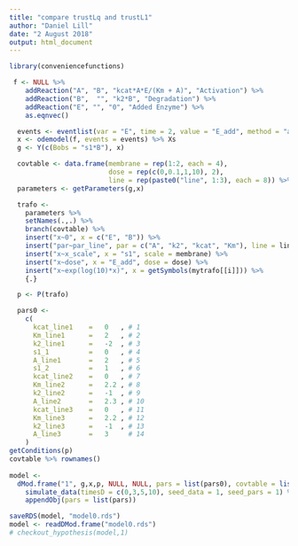 ---
title: "compare trustLq and trustL1"
author: "Daniel Lill"
date: "2 August 2018"
output: html_document
---

```{r setup, include=FALSE}
library(conveniencefunctions)
```

```{r model}
 f <- NULL %>%
    addReaction("A", "B", "kcat*A*E/(Km + A)", "Activation") %>%
    addReaction("B",  "", "k2*B", "Degradation") %>%
    addReaction("E", "", "0", "Added Enzyme") %>%
    as.eqnvec()

  events <- eventlist(var = "E", time = 2, value = "E_add", method = "add")
  x <- odemodel(f, events = events) %>% Xs
  g <- Y(c(Bobs = "s1*B"), x)

  covtable <- data.frame(membrane = rep(1:2, each = 4), 
                         dose = rep(c(0,0.1,1,10), 2),
                         line = rep(paste0("line", 1:3), each = 8)) %>% as.condition.grid()
  parameters <- getParameters(g,x)

  trafo <-
    parameters %>%
    setNames(.,.) %>%
    branch(covtable) %>%
    insert("x~0", x = c("E", "B")) %>%
    insert("par~par_line", par = c("A", "k2", "kcat", "Km"), line = line) %>% 
    insert("x~x_scale", x = "s1", scale = membrane) %>%
    insert("x~dose", x = "E_add", dose = dose) %>%
    insert("x~exp(log(10)*x)", x = getSymbols(mytrafo[[i]])) %>%
    {.}

  p <- P(trafo)

  pars0 <- 
    c(
      kcat_line1	=	0	, # 1
      Km_line1  	=	2	, # 2
      k2_line1  	=	-2	, # 3
      s1_1      	=	0	, # 4
      A_line1   	=	2	, # 5
      s1_2      	=	1	, # 6
      kcat_line2	=	0	, # 7
      Km_line2  	=	2.2	, # 8
      k2_line2  	=	-1	, # 9
      A_line2   	=	2.3	, # 10
      kcat_line3	=	0	, # 11
      Km_line3  	=	2.2 , # 12
      k2_line3  	=	-1	, # 13
      A_line3   	=	3	  # 14 
    )
getConditions(p)
covtable %>% rownames()
  
model <-
  dMod.frame("1", g,x,p, NULL, NULL, pars = list(pars0), covtable = list(covtable)) %>%
    simulate_data(timesD = c(0,3,5,10), seed_data = 1, seed_pars = 1) %>% 
    appendObj(pars = list(pars))

saveRDS(model, "model0.rds")
model <- readDMod.frame("model0.rds")
# checkout_hypothesis(model,1)
```







































